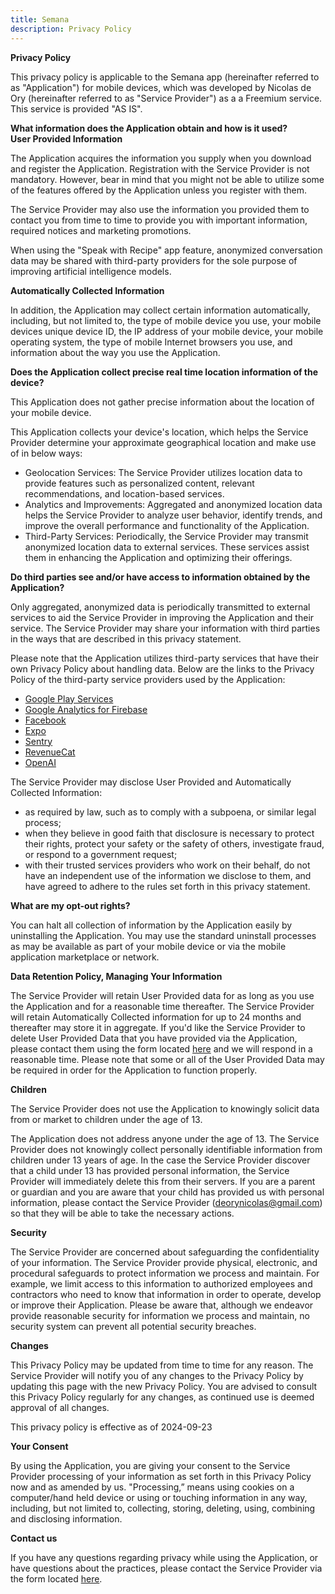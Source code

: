 ```yaml
---
title: Semana
description: Privacy Policy
---
```


**Privacy Policy**

This privacy policy is applicable to the Semana app (hereinafter referred to as "Application") for mobile devices, which was developed by Nicolas de Ory (hereinafter referred to as "Service Provider") as a a Freemium service. This service is provided "AS IS".

**What information does the Application obtain and how is it used?**  
**User Provided Information**

The Application acquires the information you supply when you download and register the Application. Registration with the Service Provider is not mandatory. However, bear in mind that you might not be able to utilize some of the features offered by the Application unless you register with them.

The Service Provider may also use the information you provided them to contact you from time to time to provide you with important information, required notices and marketing promotions.

When using the "Speak with Recipe" app feature, anonymized conversation data may be shared with third-party providers for the sole purpose of improving artificial intelligence models.

**Automatically Collected Information**

In addition, the Application may collect certain information automatically, including, but not limited to, the type of mobile device you use, your mobile devices unique device ID, the IP address of your mobile device, your mobile operating system, the type of mobile Internet browsers you use, and information about the way you use the Application.

**Does the Application collect precise real time location information of the device?**

This Application does not gather precise information about the location of your mobile device.

This Application collects your device's location, which helps the Service Provider determine your approximate geographical location and make use of in below ways:

*   Geolocation Services: The Service Provider utilizes location data to provide features such as personalized content, relevant recommendations, and location-based services.
*   Analytics and Improvements: Aggregated and anonymized location data helps the Service Provider to analyze user behavior, identify trends, and improve the overall performance and functionality of the Application.
*   Third-Party Services: Periodically, the Service Provider may transmit anonymized location data to external services. These services assist them in enhancing the Application and optimizing their offerings.

**Do third parties see and/or have access to information obtained by the Application?**

Only aggregated, anonymized data is periodically transmitted to external services to aid the Service Provider in improving the Application and their service. The Service Provider may share your information with third parties in the ways that are described in this privacy statement.

Please note that the Application utilizes third-party services that have their own Privacy Policy about handling data. Below are the links to the Privacy Policy of the third-party service providers used by the Application:

*   [Google Play Services](https://www.google.com/policies/privacy/)
*   [Google Analytics for Firebase](https://firebase.google.com/support/privacy)
*   [Facebook](https://www.facebook.com/about/privacy/update/printable)
*   [Expo](https://expo.io/privacy)
*   [Sentry](https://sentry.io/privacy/)
*   [RevenueCat](https://www.revenuecat.com/privacy)
*   [OpenAI](https://openai.com/policies/row-privacy-policy/)

The Service Provider may disclose User Provided and Automatically Collected Information:

*   as required by law, such as to comply with a subpoena, or similar legal process;
*   when they believe in good faith that disclosure is necessary to protect their rights, protect your safety or the safety of others, investigate fraud, or respond to a government request;
*   with their trusted services providers who work on their behalf, do not have an independent use of the information we disclose to them, and have agreed to adhere to the rules set forth in this privacy statement.

**What are my opt-out rights?**

You can halt all collection of information by the Application easily by uninstalling the Application. You may use the standard uninstall processes as may be available as part of your mobile device or via the mobile application marketplace or network.

**Data Retention Policy, Managing Your Information**

The Service Provider will retain User Provided data for as long as you use the Application and for a reasonable time thereafter. The Service Provider will retain Automatically Collected information for up to 24 months and thereafter may store it in aggregate. If you'd like the Service Provider to delete User Provided Data that you have provided via the Application, please contact them using the form located [here](http://nicolasdeory.com/contact-me) and we will respond in a reasonable time. Please note that some or all of the User Provided Data may be required in order for the Application to function properly.

**Children**

The Service Provider does not use the Application to knowingly solicit data from or market to children under the age of 13.

The Application does not address anyone under the age of 13. The Service Provider does not knowingly collect personally identifiable information from children under 13 years of age. In the case the Service Provider discover that a child under 13 has provided personal information, the Service Provider will immediately delete this from their servers. If you are a parent or guardian and you are aware that your child has provided us with personal information, please contact the Service Provider (deorynicolas@gmail.com) so that they will be able to take the necessary actions.

**Security**

The Service Provider are concerned about safeguarding the confidentiality of your information. The Service Provider provide physical, electronic, and procedural safeguards to protect information we process and maintain. For example, we limit access to this information to authorized employees and contractors who need to know that information in order to operate, develop or improve their Application. Please be aware that, although we endeavor provide reasonable security for information we process and maintain, no security system can prevent all potential security breaches.

**Changes**

This Privacy Policy may be updated from time to time for any reason. The Service Provider will notify you of any changes to the Privacy Policy by updating this page with the new Privacy Policy. You are advised to consult this Privacy Policy regularly for any changes, as continued use is deemed approval of all changes.

This privacy policy is effective as of 2024-09-23

**Your Consent**

By using the Application, you are giving your consent to the Service Provider processing of your information as set forth in this Privacy Policy now and as amended by us. "Processing,” means using cookies on a computer/hand held device or using or touching information in any way, including, but not limited to, collecting, storing, deleting, using, combining and disclosing information.

**Contact us**

If you have any questions regarding privacy while using the Application, or have questions about the practices, please contact the Service Provider via the form located [here](http://nicolasdeory.com/contact-me).
